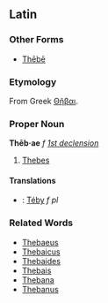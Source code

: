 ==Latin==
===Other Forms===
*[[Thebe|Thēbē]]
===Etymology===
From Greek [[Θῆβαι]].
===Proper Noun===
'''Thēb·ae''' ''f'' ''[[Wiktionary Appendix:Latin first declension|1st declension]]''

#[[Thebes]]
====Translations====
*{{sk}}: [[Téby]] ''f pl''
===Related Words===
*[[Thebaeus]]
*[[Thebaicus]]
*[[Thebaides]]
*[[Thebais]]
*[[Thebana]]
*[[Thebanus]]